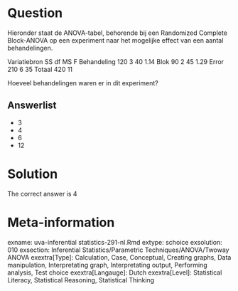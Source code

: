 Question
========

Hieronder staat de ANOVA-tabel, behorende bij een Randomized Complete Block-ANOVA op een experiment naar het mogelijke effect van een aantal behandelingen.

Variatiebron SS df MS F
Behandeling 120 3 40 1.14
Blok 90 2 45 1.29
Error 210 6 35
Totaal 420 11

Hoeveel behandelingen waren er in dit experiment? 

Answerlist
----------
* 3
* 4
* 6
* 12

Solution
========

The correct answer is  4 

Meta-information
================
exname: uva-inferential statistics-291-nl.Rmd 
extype: schoice 
exsolution: 010 
exsection: Inferential Statistics/Parametric Techniques/ANOVA/Twoway ANOVA
exextra[Type]: Calculation, Case, Conceptual, Creating graphs, Data manipulation, Interpretating graph, Interpretating output, Performing analysis, Test choice 
exextra[Langauge]: Dutch 
exextra[Level]: Statistical Literacy, Statistical Reasoning, Statistical Thinking 
